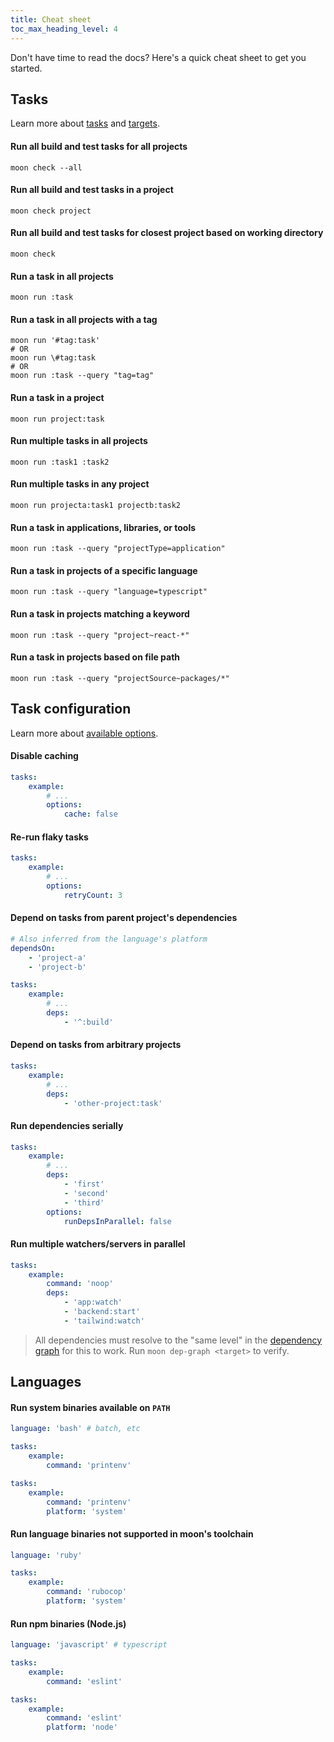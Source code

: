 ```yaml
---
title: Cheat sheet
toc_max_heading_level: 4
---
```



Don't have time to read the docs? Here's a quick cheat sheet to get you started.

## Tasks

Learn more about [tasks](./concepts/task) and [targets](./concepts/target).

#### Run all build and test tasks for all projects

```shell
moon check --all
```

#### Run all build and test tasks in a project

```shell
moon check project
```

#### Run all build and test tasks for closest project based on working directory

```shell
moon check
```

#### Run a task in all projects

```shell
moon run :task
```

#### Run a task in all projects with a tag

```shell
moon run '#tag:task'
# OR
moon run \#tag:task
# OR
moon run :task --query "tag=tag"
```

#### Run a task in a project

```shell
moon run project:task
```

#### Run multiple tasks in all projects

```shell
moon run :task1 :task2
```

#### Run multiple tasks in any project

```shell
moon run projecta:task1 projectb:task2
```

#### Run a task in applications, libraries, or tools

```shell
moon run :task --query "projectType=application"
```

#### Run a task in projects of a specific language

```shell
moon run :task --query "language=typescript"
```

#### Run a task in projects matching a keyword

```shell
moon run :task --query "project~react-*"
```

#### Run a task in projects based on file path

```shell
moon run :task --query "projectSource~packages/*"
```

## Task configuration

Learn more about [available options](./config/project#tasks).

#### Disable caching

```yaml title="moon.yml"
tasks:
	example:
		# ...
		options:
			cache: false
```

#### Re-run flaky tasks

```yaml title="moon.yml"
tasks:
	example:
		# ...
		options:
			retryCount: 3
```

#### Depend on tasks from parent project's dependencies

```yaml title="moon.yml"
# Also inferred from the language's platform
dependsOn:
	- 'project-a'
	- 'project-b'

tasks:
	example:
		# ...
		deps:
			- '^:build'
```

#### Depend on tasks from arbitrary projects

```yaml title="moon.yml"
tasks:
	example:
		# ...
		deps:
			- 'other-project:task'
```

#### Run dependencies serially

```yaml title="moon.yml"
tasks:
	example:
		# ...
		deps:
			- 'first'
			- 'second'
			- 'third'
		options:
			runDepsInParallel: false
```

#### Run multiple watchers/servers in parallel

```yaml title="moon.yml"
tasks:
	example:
		command: 'noop'
		deps:
			- 'app:watch'
			- 'backend:start'
			- 'tailwind:watch'
```

> All dependencies must resolve to the "same level" in the
> [dependency graph](./how-it-works/dep-graph) for this to work. Run `moon dep-graph <target>` to
> verify.

## Languages

#### Run system binaries available on `PATH`

<Columns count={2}>
<div>

```yaml title="moon.yml"
language: 'bash' # batch, etc

tasks:
	example:
		command: 'printenv'
```

</div>
<div>

```yaml title="moon.yml"
tasks:
	example:
		command: 'printenv'
		platform: 'system'
```

</div>
</Columns>

#### Run language binaries not supported in moon's toolchain

```yaml title="moon.yml"
language: 'ruby'

tasks:
	example:
		command: 'rubocop'
		platform: 'system'
```

#### Run npm binaries (Node.js)

<Columns count={2}>
<div>

```yaml title="moon.yml"
language: 'javascript' # typescript

tasks:
	example:
		command: 'eslint'
```

</div>
<div>

```yaml title="moon.yml"
tasks:
	example:
		command: 'eslint'
		platform: 'node'
```

</div>
</Columns>
